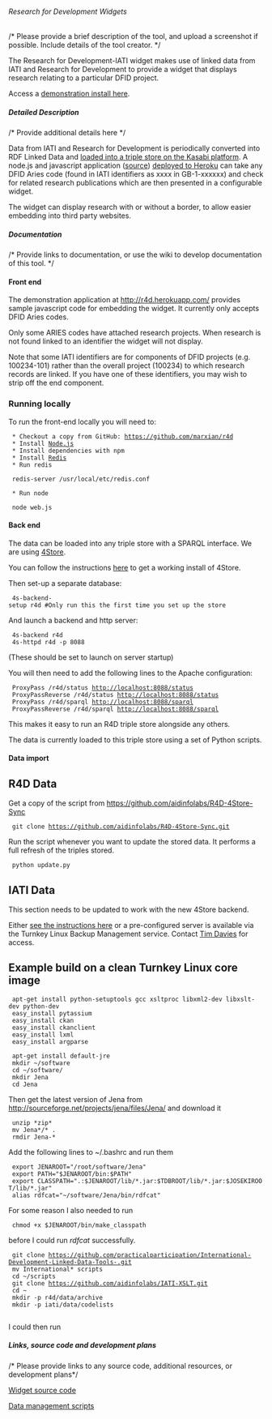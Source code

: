 ====== Research for Development Widgets ======
/* Please provide a brief description of the tool, and upload a screenshot if possible. Include details of the tool creator. */

The Research for Development-IATI widget makes use of linked data from IATI and Research for Development to provide a widget that displays research relating to a particular DFID project. 

Access a [[http://r4d.herokuapp.com/|demonstration install here]].

===== Detailed Description =====
/* Provide additional details here */

Data from IATI and Research for Development is periodically converted into RDF Linked Data and [[kasabi.com/dataset/r4d-aid-data|loaded into a triple store on the Kasabi platform]]. A node.js and javascript application ([[https://github.com/marxian/r4d|source]]) [[http://r4d.herokuapp.com/|deployed to Heroku]] can take any DFID Aries code (found in IATI identifiers as xxxx in GB-1-xxxxxx) and check for related research publications which are then presented in a configurable widget.

The widget can display research with or without a border, to allow easier embedding into third party websites. 

===== Documentation =====
/* Provide links to documentation, or use the wiki to develop documentation of this tool. */

==== Front end ====

The demonstration application at [[http://r4d.herokuapp.com/]] provides sample javascript code for embedding the widget. It currently only accepts DFID Aries codes.

Only some ARIES codes have attached research projects. When research is not found linked to an identifier the widget will not display. 

Note that some IATI identifiers are for components of DFID projects (e.g. 100234-101) rather than the overall project (100234) to which research records are linked. If you have one of these identifiers, you may wish to strip off the end component. 

=== Running locally ===

To run the front-end locally you will need to:

  * Checkout a copy from GitHub: [[https://github.com/marxian/r4d]]
  * Install [[http://nodejs.org/|Node.js]]
  * Install dependencies with npm 
  * Install [[http://redis.io/|Redis]]
  * Run redis

  redis-server /usr/local/etc/redis.conf 

  * Run node

  node web.js
==== Back end ====

The data can be loaded into any triple store with a SPARQL interface. We are using [[4Store]]. 

You can follow the instructions [[4Store|here]] to get a working install of 4Store.

Then set-up a separate database:

  4s-backend-setup r4d #Only run this the first time you set up the store

And launch a backend and http server:

  4s-backend r4d
  4s-httpd r4d -p 8088

(These should be set to launch on server startup)

You will then need to add the following lines to the Apache configuration:

  ProxyPass /r4d/status http://localhost:8088/status
  ProxyPassReverse /r4d/status http://localhost:8088/status
  ProxyPass /r4d/sparql http://localhost:8088/sparql
  ProxyPassReverse /r4d/sparql http://localhost:8088/sparql

This makes it easy to run an R4D triple store alongside any others. 

The data is currently loaded to this triple store using a set of Python scripts. 

==== Data import ====

== R4D Data ==

Get a copy of the script from https://github.com/aidinfolabs/R4D-4Store-Sync 

  git clone https://github.com/aidinfolabs/R4D-4Store-Sync.git

Run the script whenever you want to update the stored data. It performs a full refresh of the triples stored.

  python update.py

== IATI Data ==

<note important>This section needs to be updated to work with the new 4Store backend.</note>

Either [[https://github.com/practicalparticipation/International-Development-Linked-Data-Tools-|see the instructions here]] or a pre-configured server is available via the Turnkey Linux Backup Management service. Contact [[community:user:TimDavies|Tim Davies]] for access.

== Example build on a clean Turnkey Linux core image ==

  apt-get install python-setuptools gcc xsltproc libxml2-dev libxslt-dev python-dev
  easy_install pytassium
  easy_install ckan
  easy_install ckanclient
  easy_install lxml
  easy_install argparse
  
  apt-get install default-jre
  mkdir ~/software
  cd ~/software/
  mkdir Jena
  cd Jena

Then get the latest version of Jena from [[http://sourceforge.net/projects/jena/files/Jena/]] and download it

  unzip *zip*
  mv Jena*/* .
  rmdir Jena-*

Add the following lines to ~/.bashrc and run them

  export JENAROOT="/root/software/Jena"
  export PATH="$JENAROOT/bin:$PATH"
  export CLASSPATH=".:$JENAROOT/lib/*.jar:$TDBROOT/lib/*.jar:$JOSEKIROOT/lib/*.jar"
  alias rdfcat="~/software/Jena/bin/rdfcat"

For some reason I also needed to run

  chmod +x $JENAROOT/bin/make_classpath

before I could run ''rdfcat'' successfully. 

  git clone https://github.com/practicalparticipation/International-Development-Linked-Data-Tools-.git
  mv International* scripts
  cd ~/scripts
  git clone https://github.com/aidinfolabs/IATI-XSLT.git
  cd ~
  mkdir -p r4d/data/archive
  mkdir -p iati/data/codelists
  
I could then run 
  
===== Links, source code and development plans =====
/* Please provide links to any source code, additional resources, or development plans*/

[[https://github.com/marxian/r4d|Widget source code]]

[[https://github.com/practicalparticipation/International-Development-Linked-Data-Tools-|Data management scripts]]